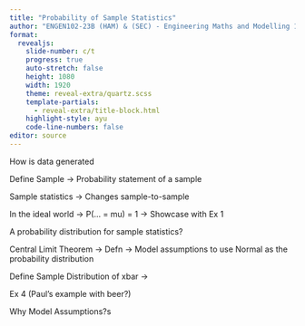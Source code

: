 ```yaml
---
title: "Probability of Sample Statistics"
author: "ENGEN102-23B (HAM) & (SEC) - Engineering Maths and Modelling 1B"
format:
  revealjs: 
    slide-number: c/t
    progress: true
    auto-stretch: false
    height: 1080
    width: 1920
    theme: reveal-extra/quartz.scss
    template-partials:
      - reveal-extra/title-block.html
    highlight-style: ayu
    code-line-numbers: false
editor: source
---
```


How is data generated

Define Sample
-> Probability statement of a sample

Sample statistics
-> Changes sample-to-sample

In the ideal world
-> P(... = mu) = 1
-> Showcase with Ex 1

A probability distribution for sample statistics?

Central Limit Theorem
-> Defn
-> Model assumptions to use Normal as the probability distribution

Define Sample Distribution of xbar
-> 

Ex 4 (Paul's example with beer?)

Why Model Assumptions?s



